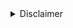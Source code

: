 <details>

<summary>Disclaimer</summary>

:::caution Disclaimer
We are building Aztec as transparently as we can. The documents published here are living documents. The protocol, sandbox, language, and tools are all subject to change over time.

Please see [here](/aztec/aztec/what_is_aztec/limitations) for details of known Aztec protocol and Aztec Sandbox limitations.

If you would like to help us build Aztec:

- Contribute code on [GitHub](https://github.com/AztecProtocol); or
- Join in [forum](https://discourse.aztec.network/) discussions.
  :::

</details>
